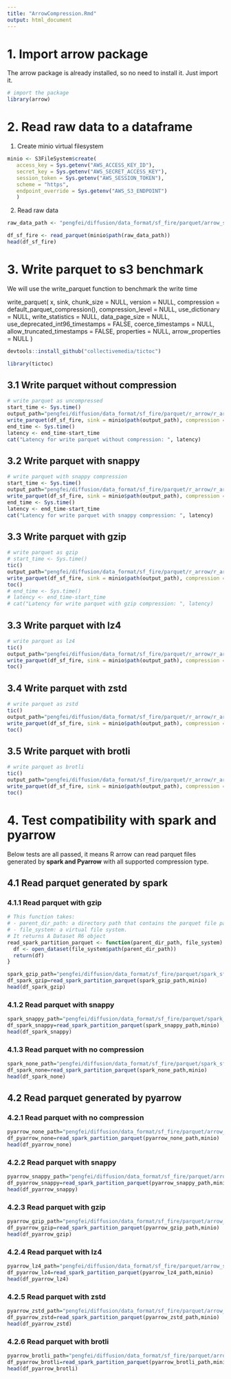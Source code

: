 ```yaml
---
title: "ArrowCompression.Rmd"
output: html_document
---
```


# 1. Import arrow package

The arrow package is already installed, so no need to install it. Just import it.

```r
# import the package
library(arrow)
```

# 2. Read raw data to a dataframe
1. Create minio virtual filesystem

```r
minio <- S3FileSystem$create(
   access_key = Sys.getenv("AWS_ACCESS_KEY_ID"),
   secret_key = Sys.getenv("AWS_SECRET_ACCESS_KEY"),
   session_token = Sys.getenv("AWS_SESSION_TOKEN"),
   scheme = "https",
   endpoint_override = Sys.getenv("AWS_S3_ENDPOINT")
   )
```

2. Read raw data

```r
raw_data_path <- "pengfei/diffusion/data_format/sf_fire/parquet/arrow_sf_fire_gzip/546fa4b65a6a4f1f983f31f0eaf586c4.parquet"

df_sf_fire <- read_parquet(minio$path(raw_data_path))
head(df_sf_fire)
```

# 3. Write parquet to s3 benchmark

We will use the write_parquet function to benchmark the write time

write_parquet(
  x,
  sink,
  chunk_size = NULL,
  version = NULL,
  compression = default_parquet_compression(),
  compression_level = NULL,
  use_dictionary = NULL,
  write_statistics = NULL,
  data_page_size = NULL,
  use_deprecated_int96_timestamps = FALSE,
  coerce_timestamps = NULL,
  allow_truncated_timestamps = FALSE,
  properties = NULL,
  arrow_properties = NULL
)

```r
devtools::install_github("collectivemedia/tictoc")

library(tictoc)
```

## 3.1 Write parquet without compression
```r
# write parquet as uncompressed
start_time <- Sys.time()
output_path="pengfei/diffusion/data_format/sf_fire/parquet/r_arrow/r_arrow_sf_fire_none"
write_parquet(df_sf_fire, sink = minio$path(output_path), compression = "uncompressed")
end_time <- Sys.time()
latency <- end_time-start_time
cat("Latency for write parquet without compression: ", latency)

```

## 3.2 Write parquet with snappy

```r
# write parquet with snappy compression
start_time <- Sys.time()
output_path="pengfei/diffusion/data_format/sf_fire/parquet/r_arrow/r_arrow_sf_fire_snappy.parquet"
write_parquet(df_sf_fire, sink = minio$path(output_path), compression = "snappy")
end_time <- Sys.time()
latency <- end_time-start_time
cat("Latency for write parquet with snappy compression: ", latency)
```

## 3.3 Write parquet with gzip

```r

# write parquet as gzip
# start_time <- Sys.time()
tic()
output_path="pengfei/diffusion/data_format/sf_fire/parquet/r_arrow/r_arrow_sf_fire_gzip.parquet"
write_parquet(df_sf_fire, sink = minio$path(output_path), compression = "gzip")
toc()
# end_time <- Sys.time()
# latency <- end_time-start_time
# cat("Latency for write parquet with gzip compression: ", latency)
```


## 3.3 Write parquet with lz4

```r
# write parquet as lz4
tic()
output_path="pengfei/diffusion/data_format/sf_fire/parquet/r_arrow/r_arrow_sf_fire_lz4.parquet"
write_parquet(df_sf_fire, sink = minio$path(output_path), compression = "lz4")
toc()
```

## 3.4 Write parquet with zstd

```r
# write parquet as zstd
tic()
output_path="pengfei/diffusion/data_format/sf_fire/parquet/r_arrow/r_arrow_sf_fire_zstd.parquet"
write_parquet(df_sf_fire, sink = minio$path(output_path), compression = "zstd")
toc()
```
## 3.5 Write parquet with brotli

```r
# write parquet as brotli
tic()
output_path="pengfei/diffusion/data_format/sf_fire/parquet/r_arrow/r_arrow_sf_fire_brotli.parquet"
write_parquet(df_sf_fire, sink = minio$path(output_path), compression = "brotli")
toc()
```

# 4. Test compatibility with spark and pyarrow

Below tests are all passed, it means R arrow can read parquet files generated by **spark
and Pyarrow** with all supported compression type.

## 4.1 Read parquet generated by spark

### 4.1.1 Read parquet with gzip

```r
# This function takes: 
# - parent_dir_path: a directory path that contains the parquet file partition
# - file_system: a virtual file system.
# It returns A Dataset R6 object
read_spark_partition_parquet <- function(parent_dir_path, file_system) {
  df <- open_dataset(file_system$path(parent_dir_path))
  return(df)
}

```

```r
spark_gzip_path="pengfei/diffusion/data_format/sf_fire/parquet/spark_sf_fire_gzip"
df_spark_gzip=read_spark_partition_parquet(spark_gzip_path,minio)
head(df_spark_gzip)
```
### 4.1.2 Read parquet with snappy

```r
spark_snappy_path="pengfei/diffusion/data_format/sf_fire/parquet/spark_sf_fire_snappy"
df_spark_snappy=read_spark_partition_parquet(spark_snappy_path,minio)
head(df_spark_snappy)
```
### 4.1.3 Read parquet with no compression

```r
spark_none_path="pengfei/diffusion/data_format/sf_fire/parquet/spark_sf_fire_none"
df_spark_none=read_spark_partition_parquet(spark_none_path,minio)
head(df_spark_none)
```

## 4.2 Read parquet generated by pyarrow

### 4.2.1 Read parquet with no compression

```r
pyarrow_none_path="pengfei/diffusion/data_format/sf_fire/parquet/arrow_sf_fire_none"
df_pyarrow_none=read_spark_partition_parquet(pyarrow_none_path,minio)
head(df_pyarrow_none)
```
### 4.2.2 Read parquet with snappy

```r
pyarrow_snappy_path="pengfei/diffusion/data_format/sf_fire/parquet/arrow_sf_fire_snappy"
df_pyarrow_snappy=read_spark_partition_parquet(pyarrow_snappy_path,minio)
head(df_pyarrow_snappy)
```
### 4.2.3 Read parquet with gzip

```r
pyarrow_gzip_path="pengfei/diffusion/data_format/sf_fire/parquet/arrow_sf_fire_gzip"
df_pyarrow_gzip=read_spark_partition_parquet(pyarrow_gzip_path,minio)
head(df_pyarrow_gzip)
```
### 4.2.4 Read parquet with lz4

```r
pyarrow_lz4_path="pengfei/diffusion/data_format/sf_fire/parquet/arrow_sf_fire_lz4"
df_pyarrow_lz4=read_spark_partition_parquet(pyarrow_lz4_path,minio)
head(df_pyarrow_lz4)
```

### 4.2.5 Read parquet with zstd

```r
pyarrow_zstd_path="pengfei/diffusion/data_format/sf_fire/parquet/arrow_sf_fire_zstd"
df_pyarrow_zstd=read_spark_partition_parquet(pyarrow_zstd_path,minio)
head(df_pyarrow_zstd)
```
### 4.2.6 Read parquet with brotli

```r
pyarrow_brotli_path="pengfei/diffusion/data_format/sf_fire/parquet/arrow_sf_fire_brotli"
df_pyarrow_brotli=read_spark_partition_parquet(pyarrow_brotli_path,minio)
head(df_pyarrow_brotli)
```



